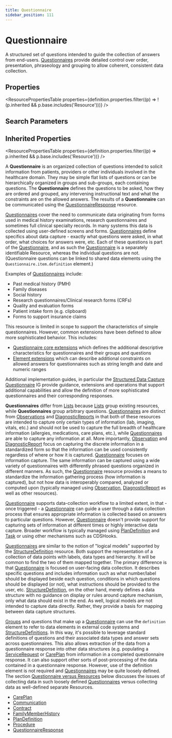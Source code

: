 ```yaml
---
title: Questionnaire
sidebar_position: 111
---
```


# Questionnaire

A structured set of questions intended to guide the collection of answers from end-users. <a href="/docs/api/fhir/resources/questionnaire">Questionnaires</a> provide detailed control over order, presentation, phraseology and grouping to allow coherent, consistent data collection.

<Tabs queryString="section">
<TabItem value="schema" label="Schema" default>


## Properties


<ResourcePropertiesTable properties={definition.properties.filter((p) => !(p.inherited && p.base.includes('Resource')))} />

## Search Parameters

<SearchParamsTable searchParams={definition.searchParameters} />

## Inherited Properties

<ResourcePropertiesTable properties={definition.properties.filter((p) => p.inherited && p.base.includes('Resource'))} />

</TabItem>
  <TabItem value="usage" label="Usage">
    <div> <a name="scope"></a>  <p> A <b>Questionnaire</b> is an organized collection of questions intended to solicit information from patients, providers or other individuals involved in the healthcare domain.  They may be simple flat lists of questions or can be hierarchically organized in groups and sub-groups, each containing questions.  The <b>Questionnaire</b> defines the questions to be asked, how they are ordered and grouped, any intervening instructional text and what the constraints are on the allowed answers.  The results of a <b>Questionnaire</b> can be communicated using the <a href="/docs/api/fhir/resources/questionnaireresponse">QuestionnaireResponse</a> resource. </p> <p> <a href="/docs/api/fhir/resources/questionnaire">Questionnaires</a> cover the need to communicate data originating from forms used in medical history examinations, research questionnaires and sometimes full clinical specialty records. In many systems this data is collected using user-defined screens and forms. <a href="/docs/api/fhir/resources/questionnaire">Questionnaires</a> define specifics about data capture - exactly what questions were asked, in what order, what choices for answers were, etc. Each of these questions is part of the <a href="/docs/api/fhir/resources/questionnaire">Questionnaire</a>, and as such the <a href="/docs/api/fhir/resources/questionnaire">Questionnaire</a> is a separately identifiable Resource, whereas the individual questions are not.  (Questionnaire questions can be linked to shared data elements using the <code>Questionnaire.item.definition</code> element.) </p> <p>Examples of <a href="/docs/api/fhir/resources/questionnaire">Questionnaires</a> include:</p> <ul> <li>Past medical history (PMH)</li> <li>Family diseases</li> <li>Social history</li> <li>Research questionnaires/Clinical research forms (CRFs)</li> <li>Quality and evaluation forms</li> <li>Patient intake form (e.g. clipboard)</li> <li>Forms to support insurance claims</li> </ul> <p> This resource is limited in scope to support the characteristics of simple questionnaires.  However, common extensions have been defined to allow more sophisticated behavior.  This includes: </p> <ul>   <li><a href="https://www.hl7.org/fhir/questionnaire-extensions.html">Questionnaire core extensions</a> which defines the additional descriptive characteristics for questionnaires and their groups and questions</li>   <li><a href="https://www.hl7.org/fhir/element-extensions.html">Element extensions</a> which can describe additional constraints on allowed answers for questionnaires such as string length and date and numeric ranges</li> </ul> <p> Additional implementation guides, in particular the <a href="https://www.hl7.org/fhir/#sdc">Structured Data Capture <a href="/docs/api/fhir/resources/questionnaire">Questionnaire</a> IG</a> provide guidance, extensions and operations that support additional capabilities and allow the definition of more sophisticated questionnaires and their corresponding responses. </p> </div>
    </TabItem>
  <TabItem value="relationships" label="Relationships">
    <div> <a name="bnr"></a>  <p> <b>Questionnaires</b> differ from <a href="/docs/api/fhir/resources/list">Lists</a> because <a href="/docs/api/fhir/resources/list">Lists</a> group existing resources, while <b>Questionnaires</b> group arbitrary questions. <a href="/docs/api/fhir/resources/questionnaire">Questionnaires</a> are distinct from <a href="/docs/api/fhir/resources/observation">Observations</a> and <a href="/docs/api/fhir/resources/diagnosticreport">DiagnosticReports</a> in that both of these resources are intended to capture only certain types of information (lab, imaging, vitals, etc.) and should not be used to capture the full breadth of healthcare information (allergies, medications, care plans, etc.), while <a href="/docs/api/fhir/resources/questionnaire">Questionnaires</a> are able to capture any information at all.  More importantly, <a href="/docs/api/fhir/resources/observation">Observation</a> and <a href="/docs/api/fhir/resources/diagnosticreport">DiagnosticReport</a> focus on capturing the discrete information in a standardized form so that the information can be used consistently regardless of where or how it is captured.  <a href="/docs/api/fhir/resources/questionnaire">Questionnaire</a> focuses on information capture.  The same information can be captured using a wide variety of questionnaires with differently phrased questions organized in different manners.  As such, the <a href="/docs/api/fhir/resources/questionnaire">Questionnaire</a> resource provides a means to standardize the information gathering process (how information is captured), but not how data is interoperably compared, analyzed or computed upon (typically managed using <a href="/docs/api/fhir/resources/observation">Observation</a>, <a href="/docs/api/fhir/resources/diagnosticreport">DiagnosticReport</a> as well as other resources). </p> <p> <a href="/docs/api/fhir/resources/questionnaire">Questionnaire</a> supports data-collection workflow to a limited extent, in that - once triggered - a <a href="/docs/api/fhir/resources/questionnaire">Questionnaire</a> can guide a user through a data collection process that ensures appropriate information is collected based on answers to particular questions.  However, <a href="/docs/api/fhir/resources/questionnaire">Questionnaire</a> doesn't provide support for capturing sets of information at different times or highly interactive data capture.  Broader workflow is typically managed using <a href="/docs/api/fhir/resources/plandefinition">PlanDefinition</a> and <a href="/docs/api/fhir/resources/task">Task</a> or using other mechanisms such as CDSHooks. </p> <p> <a href="/docs/api/fhir/resources/questionnaire">Questionnaires</a> are similar to the notion of "logical models" supported by the <a href="/docs/api/fhir/resources/structuredefinition">StructureDefinition</a> resource.  Both support the representation of a collection of data points with labels, data types and hierarchy.  It will be common to find the two of them mapped together.  The primary difference is that <a href="/docs/api/fhir/resources/questionnaire">Questionnaire</a> is focused on user-facing data collection.  It describes specific questions and includes information such as what number/label should be displayed beside each question, conditions in which questions should be displayed (or not), what instructions should be provided to the user, etc.  <a href="/docs/api/fhir/resources/structuredefinition">StructureDefinition</a>, on the other hand, merely defines a data structure with no guidance on display or rules around capture mechanism, only what data should exist in the end.  As well, logical models are not intended to capture data directly.  Rather, they provide a basis for mapping between data capture structures. </p> </div>
    </TabItem>
  <TabItem value="backgroundAndContext" label="Background and Context">
    <div> <a name="bnc"></a>  <p> <a href="/docs/api/fhir/resources/group">Groups</a> and questions that make up a <a href="/docs/api/fhir/resources/questionnaire">Questionnaire</a> can use the <code>definition</code> element to refer to data elements in external code systems and <a href="/docs/api/fhir/resources/structuredefinition">StructureDefinitions</a>.  In this way, it's possible to leverage standard definitions of questions and their associated data types and answer sets across questionnaires. This also allows extraction of the data from a questionnaire response into other data structures (e.g. populating a <a href="/docs/api/fhir/resources/servicerequest">ServiceRequest</a> or <a href="/docs/api/fhir/resources/careplan">CarePlan</a> from information in a completed questionnaire response. It can also support other sorts of post-processing of the data contained in a questionnaire response. However, use of the definition element is not required and <a href="/docs/api/fhir/resources/questionnaire">Questionnaires</a> may be quite loosely defined. The section <a href="https://www.hl7.org/fhir/#qversusr">Questionnaire versus Resources</a> below discusses the issues of collecting data in such loosely defined <a href="/docs/api/fhir/resources/questionnaire">Questionnaires</a> versus collecting data as well-defined separate Resources. </p> </div>
    </TabItem>
  <TabItem value="referencedBy" label="Referenced By">
    <ul><li><a href="/docs/api/fhir/resources/careplan">CarePlan</a></li>
<li><a href="/docs/api/fhir/resources/communication">Communication</a></li>
<li><a href="/docs/api/fhir/resources/contract">Contract</a></li>
<li><a href="/docs/api/fhir/resources/familymemberhistory">FamilyMemberHistory</a></li>
<li><a href="/docs/api/fhir/resources/plandefinition">PlanDefinition</a></li>
<li><a href="/docs/api/fhir/resources/procedure">Procedure</a></li>
<li><a href="/docs/api/fhir/resources/questionnaireresponse">QuestionnaireResponse</a></li></ul>
    </TabItem>

</Tabs>
